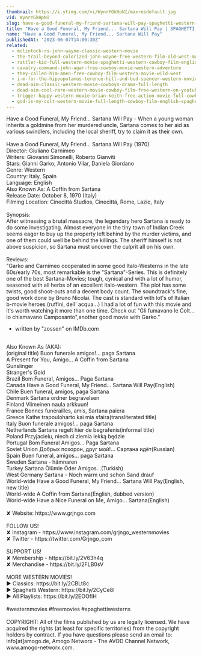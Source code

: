 ```yaml
---
thumbnail: https://i.ytimg.com/vi/WynrYGkHpNI/maxresdefault.jpg
vid: WynrYGkHpNI
slug: have-a-good-funeral-my-friend-sartana-will-pay-spaghetti-western-cowboy-movie
title: "Have a Good Funeral, My Friend... Sartana Will Pay | SPAGHETTI WESTERN | Cowboy Movie"
name: "Have a Good Funeral, My Friend... Sartana Will Pay"
publishedAt: "2023-06-07T14:00:30Z"
related:
  - mclintock-rs-john-wayne-classic-western-movie
  - the-trail-beyond-colorized-john-wayne-free-western-film-old-west-movie
  - rattler-kid-full-western-movie-spaghetti-western-cowboy-film-english
  - cavalry-command-john-agar-free-cowboy-movie-western-adventure
  - they-called-him-amen-free-cowboy-film-western-movie-wild-west
  - i-m-for-the-hippopotamus-terence-hill-and-bud-spencer-western-movie
  - dead-aim-classic-western-movie-cowboys-drama-full-length
  - dead-aim-cool-rare-western-movie-cowboy-film-free-western-on-youtube-english
  - trigger-happy-western-movie-brian-keith-free-action-movie-full-cowboy-films-full-movies
  - god-is-my-colt-western-movie-full-length-cowboy-film-english-spaghetti-italo-western
---
```


Have a Good Funeral, My Friend... Sartana Will Pay - When a young woman inherits a goldmine from her murdered uncle, Sartana comes to her aid as various swindlers, including the local sheriff, try to claim it as their own.<br />
<br />
Have a Good Funeral, My Friend... Sartana Will Pay (1970)<br />
Director: Giuliano Carnimeo<br />
Writers: Giovanni Simonelli, Roberto Gianviti<br />
Stars: Gianni Garko, Antonio Vilar, Daniela Giordano<br />
Genre: Western<br />
Country: Italy, Spain<br />
Language: English<br />
Also Known As: A Coffin from Sartana<br />
Release Date: October 8, 1970 (Italy)<br />
Filming Location: Cinecittà Studios, Cinecittà, Rome, Lazio, Italy<br />
<br />
Synopsis:<br />
After witnessing a brutal massacre, the legendary hero Sartana is ready to do some investigating. Almost everyone in the tiny town of Indian Creek seems eager to buy up the property left behind by the murder victims, and one of them could well be behind the killings. The sheriff himself is not above suspicion, so Sartana must uncover the culprit all on his own.<br />
<br />
Reviews:<br />
"Garko and Carnimeo cooperated in some good Italo-Westerns in the late 60s/early 70s, most remarkable is the "Sartana"-Series. This is definitely one of the best Sartana-Movies; tough, cynical and with a lot of humor, seasoned with all herbs of an excellent italo-western. The plot has some twists, good shoot-outs and a decent body count. The soundtrack's fine, good work done by Bruno Nicolai. The cast is standard with lot's of Italian b-movie heroes (ruffini, dell' acqua...) I had a lot of fun with this movie and it's worth watching it more than one time. Check out "Gli fumavano le Colt... lo chiamavano Camposanto",another good movie with Garko."<br />
- written by "zossen" on IMDb.com<br />
<br />
Also Known As (AKA):<br />
(original title) Buon funerale amigos!... paga Sartana<br />
A Present for You, Amigo... A Coffin from Sartana<br />
Gunslinger<br />
Stranger's Gold<br />
Brazil Bom Funeral, Amigos... Paga Sartana<br />
Canada Have a Good Funeral, My Friend... Sartana Will Pay(English)<br />
Chile Buen funeral, amigos, paga Sartana<br />
Denmark Sartana ordner begravelsen<br />
Finland Viimeinen naula arkkuun!<br />
France Bonnes funérailles, amis, Sartana paiera<br />
Greece Kathe trapouloharto kai mia sfaira(transliterated title)<br />
Italy Buon funerale amigos!... paga Sartana<br />
Netherlands Sartana regelt hier de begrafenis(informal title)<br />
Poland Przyjacielu, niech ci ziemia lekką będzie<br />
Portugal Bom Funeral Amigos... Paga Sartana<br />
Soviet Union Добрых похорон, друг мой!... Сартана идёт(Russian)<br />
Spain Buen funeral, amigos... paga Sartana<br />
Sweden Sartana - hämnaren<br />
Turkey Sartana Ölümle Öder Amigos...(Turkish)<br />
West Germany Sartana - Noch warm und schon Sand drauf<br />
World-wide Have a Good Funeral, My Friend... Sartana Will Pay(English, new title)<br />
World-wide A Coffin from Sartana(English, dubbed version)<br />
World-wide Have a Nice Funeral on Me, Amigo... Sartana(English)<br />
<br />
✘ Website: https://www.grjngo.com<br />
<br />
FOLLOW US!<br />
✘ Instagram - https://www.instagram.com/grjngo_westernmovies<br />
✘ Twitter - https://twitter.com/Grjngo_com<br />
<br />
SUPPORT US!<br />
✘ Membership - https://bit.ly/2V63h4q<br />
✘ Merchandise - https://bit.ly/2FLB0sV<br />
<br />
MORE WESTERN MOVIES! <br />
► Classics: https://bit.ly/2CBLt8c <br />
► Spaghetti Western: https://bit.ly/2CyCe8I <br />
► All Playlists: https://bit.ly/2EOOfIH <br />
<br />
#westernmovies #freemovies #spaghettiwesterns<br />
<br />
COPYRIGHT: All of the films published by us are legally licensed. We have acquired the rights (at least for specific territories) from the copyright holders by contract. If you have questions please send an email to: info[at]amogo.de, Amogo Networx - The AVOD Channel Network, www.amogo-networx.com.